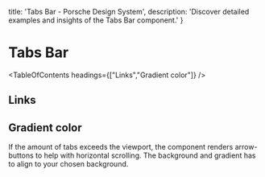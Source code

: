 
  title: 'Tabs Bar - Porsche Design System',
  description: 'Discover detailed examples and insights of the Tabs Bar component.'
}

# Tabs Bar <ComponentStatus tagName="p-tabs-bar"></ComponentStatus>

<TableOfContents headings={["Links","Gradient color"]} />

## Links

<ComponentStory story={tabsBarStoryLinks} />

## Gradient color

If the amount of tabs exceeds the viewport, the component renders arrow-buttons to help with horizontal scrolling. The
background and gradient has to align to your chosen background.

<ComponentStory story={tabsBarStoryGradient} backgroundColor="background-surface" />